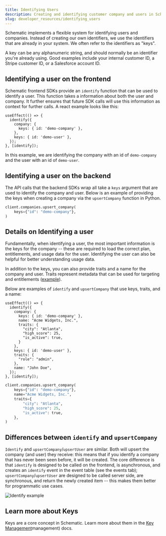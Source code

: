 ```yaml
---
title: Identifying Users
description: Creating and identifying customer company and users in Schematic
slug: developer_resources/identifying_users
---
```


Schematic implements a flexible system for identifying users and companies. Instead of creating our own identifiers, we use the identifiers that are already in your system. We often refer to the identifiers as "keys".

A key can be any alphanumeric string, and should normally be an identifier you're already using. Good examples include your internal customer ID, a Stripe customer ID, or a Salesforce account ID. 

## Identifying a user on the frontend

Schematic frontend SDKs provide an `identify` function that can be used to identify a user. This function takes a information about both the user and company. It further ensures that future SDK calls will use this information as context for further calls. A react example looks like this:

```
useEffect(() => {
  identify({
    company: {
      keys: { id: 'demo-company' },
    },
    keys: { id: 'demo-user' },
  });
}, [identify]);
```

In this example, we are identifying the company with an id of `demo-company` and the user with an id of `demo-user`.

## Identifying a user on the backend

The API calls that the backend SDKs wrap all take a `keys` argument that are used to identify the company and user. Below is an example of providing the keys when creating a company via the `upsertCompany` function in Python.

```python
client.companies.upsert_company(
    keys={"id": "demo-company"},
)
```

## Details on Identifying a user

Fundamentally, when identifying a user, the most important information is the keys for the company -- these are required to load the correct plan, entitlements, and usage data for the user. Identifying the user can also be helpful for better understanding usage data. 

In addition to the keys, you can also provide traits and a name for the company and user. Traits represent metadata that can be used for targeting and entitlements ([example](/playbooks/metering#trait-based-vs-event-based-features)). 

Below are examples of `identify` and `upsertCompany` that use keys, traits, and a name:

```
useEffect(() => {
  identify({
    company: {
      keys: { id: 'demo-company' },
      name: "Acme Widgets, Inc.",
      traits: {
        "city": "Atlanta",
        "high_score": 25,
        "is_active": true,
      }
    },
    keys: { id: 'demo-user' },
    traits: {
      "role": "admin",
    },
    name: "John Doe",
  });
}, [identify]);
```

```python
client.companies.upsert_company(
    keys={"id": "demo-company"},
    name="Acme Widgets, Inc.",
    traits={
        "city": "Atlanta",
        "high_score": 25,
        "is_active": true,
    },
)
```

## Differences between `identify` and `upsertCompany`

`Identify` and `upsertCompany`/`upsertUser` are similar. Both will upsert the company (and user) they receive: this means that if you identify a company that has never been seen before, it will be created. The core difference is that `identify` is designed to be called on the frontend, is asynchronous, and creates an `identify` event in the event table (see the events tab); `upsertCompany`/`upsertUser` are designed to be called server side, are synchronous, and return the newly created item -- this makes them better for programmatic use cases.

![Identify example](../../assets/images/developer_resources/developer-resources-identify-1.png)

## Learn more about Keys

Keys are a core concept in Schematic. Learn more about them in the [Key Management](/developer_resources/key)management) docs. 
